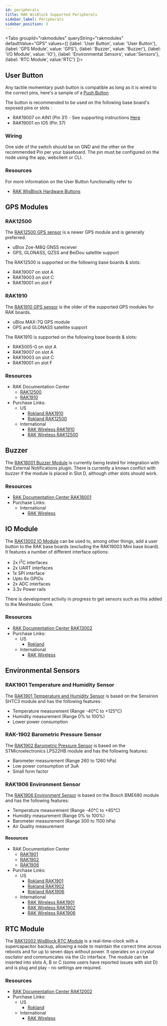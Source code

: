 ```yaml
---
id: peripherals
title: RAK WisBlock Supported Peripherals
sidebar_label: Peripherals
sidebar_position: 3
---
```



<Tabs
groupId="rakmodules"
queryString="rakmodules"
defaultValue="GPS"
values={[
{label: 'User Button', value: 'User Button'},
{label: 'GPS Module', value: 'GPS'},
{label: 'Buzzer', value: 'Buzzer'},
{label: 'I/O Module', value: 'IO'},
{label: 'Environmental Sensors', value:'Sensors'},
{label: 'RTC Module', value:'RTC'}
]}>
<TabItem value="User Button">

## User Button

Any tactile momemtary push button is compatible as long as it is wired to the correct pins, here's a sample of a [Push Button](https://a.co/d/bPhhTxm)

The button is recommended to be used on the following base board's exposed pins or slots :

- RAK19007 on AIN1 (Pin 31) - See supporting instructions [Here](https://store.rokland.com/pages/adding-a-user-button-rak19007)
- RAK19001 on IO5 (Pin 37)

### Wiring

One side of the switch should be on GND and the other on the recommended Pin per your baseboard. The pin must be configured on the node using the app, webclient or CLI.

### Resources

For more information on the User Button functionality refer to

- [RAK WisBlock Hardware Buttons](https://meshtastic.org/docs/hardware/devices/rak/buttons/)

</TabItem>

<TabItem value="GPS">

## GPS Modules

### RAK12500

The [RAK12500 GPS sensor](https://store.rakwireless.com/products/wisblock-gnss-location-module-rak12500) is a newer GPS module and is generally preferred.

- uBlox Zoe-M8Q GNSS receiver
- GPS, GLONASS, QZSS and BeiDou satellite support

The RAK12500 is supported on the following base boards & slots:

- RAK19007 on slot A
- RAK19003 on slot C
- RAK19001 on slot F

### RAK1910

The [RAK1910 GPS sensor](https://store.rakwireless.com/collections/wisblock-sensor/products/rak1910-max-7q-gnss-location-sensor) is the older of the supported GPS modules for RAK boards.

- uBlox MAX-7Q GPS module
- GPS and GLONASS satellite support

The RAK1910 is supported on the following base boards & slots:

- RAK5005-0 on slot A
- RAK19007 on slot A
- RAK19003 on slot C
- RAK19001 on slot F

### Resources

- RAK Documentation Center
  - [RAK12500](https://docs.rakwireless.com/Product-Categories/WisBlock/RAK12500/Overview/#product-description)
  - [RAK1910](https://docs.rakwireless.com/Product-Categories/WisBlock/RAK1910/Overview/#product-description)
- Purchase Links:
  - US
    - [Rokland RAK1910](https://store.rokland.com/products/rak-wireless-rak1910-wisblock-gnss-location-module)
    - [Rokland RAK12500](https://store.rokland.com/products/rak-wireless-rak12500-gnss-gps-location-module-u-blox-zoe-m8q)
  - International
    - [RAK Wireless RAK1910](https://store.rakwireless.com/products/rak1910-max-7q-gnss-location-sensor)
    - [RAK Wireless RAK12500](https://store.rakwireless.com/products/wisblock-gnss-location-module-rak12500)

</TabItem>
<TabItem value="Buzzer">

## Buzzer

The [RAK18001 Buzzer Module](https://store.rakwireless.com/products/wisblock-buzzer-module-rak18001) is currently being tested for integration with the External Notifications plugin. There is currently a known conflict with buzzer if the module is placed in Slot D, although other slots should work.

### Resources

- [RAK Documentation Center RAK18001](https://docs.rakwireless.com/Product-Categories/WisBlock/RAK18001/Overview/#product-description)
- Purchase Links:
  - International
    - [RAK Wireless](https://store.rakwireless.com/products/wisblock-buzzer-module-rak18001)

</TabItem>	
<TabItem value="IO">

## IO Module

The [RAK13002 IO Module](https://store.rakwireless.com/collections/wisblock-interface/products/adapter-module-rak13002) can be used to, among other things, add a user button to the RAK base boards (excluding the RAK19003 Mini base board). It features a number of different interface options:

- 2x I<sup>2</sup>C interfaces
- 2x UART interfaces
- 1x SPI interface
- Upto 6x GPIOs
- 2x ADC interfaces
- 3.3v Power rails

There is development activity in progress to get sensors such as this added to the Meshtastic Core.

### Resources

- [RAK Documentation Center RAK13002](https://docs.rakwireless.com/Product-Categories/WisBlock/RAK13002/Overview)
- Purchase Links:
  - US
    - [Rokland](https://store.rokland.com/products/rak-wireless-rak13002-wisblock-io-adapter-module)
  - International
    - [RAK Wireless](https://store.rakwireless.com/collections/wisblock-interface/products/adapter-module-rak13002)

</TabItem>	
<TabItem value="Sensors">

## Environmental Sensors

### RAK1901 Temperature and Humidity Sensor

The [RAK1901 Temperature and Humidity Sensor](https://store.rakwireless.com/products/rak1901-shtc3-temperature-humidity-sensor) is based on the Sensirion SHTC3 module and has the following features:

- Temperature measurement (Range -40&deg;C to +125&deg;C)
- Humidity measurement (Range 0% to 100%)
- Lower power consumption

### RAK-1902 Barometric Pressure Sensor

The [RAK1902 Barometric Pressure Sensor](https://store.rakwireless.com/products/rak1902-kps22hb-barometric-pressure-sensor) is based on the STMicroelectronics LPS22HB module and has the following features:

- Barometer measurement (Range 260 to 1260 hPa)
- Low power consumption of 3uA
- Small form factor

### RAK1906 Environment Sensor

The [RAK1906 Environment Sensor](https://store.rakwireless.com/products/rak1906-bme680-environment-sensor) is based on the Bosch BME680 module and has the following features:

- Temperature measurement (Range -40&deg;C to +85&deg;C)
- Humidity measurement (Range 0% to 100%)
- Barometer measurement (Range 300 to 1100 hPa)
- Air Quality measurement

#### Resources

- RAK Documentation Center
  - [RAK1901](https://docs.rakwireless.com/Product-Categories/WisBlock/RAK1901/Overview/#product-description)
  - [RAK1902](https://docs.rakwireless.com/Product-Categories/WisBlock/RAK1902/Overview/#product-description)
  - [RAK1906](https://docs.rakwireless.com/Product-Categories/WisBlock/RAK1906/Overview/#product-description)
- Purchase Links:
  - US
    - [Rokland RAK1901](https://store.rokland.com/products/rak-wireless-rak1901-temperature-and-humidity-sensor-sensirion-shtc3-pid-100001)
    - [Rokland RAK1902](https://store.rokland.com/products/rak-wireless-rak1902-barometric-pressure-sensor-stmicroelectronics-lps22hb-100010-2-pack)
    - [Rokland RAK1906](https://store.rokland.com/products/rak-wireless-rak1906-wisblock-environment-sensor-bosch-bme680)
  - International
    - [RAK Wireless RAK1901](https://store.rakwireless.com/products/rak1901-shtc3-temperature-humidity-sensor)
    - [RAK Wireless RAK1902](https://store.rakwireless.com/products/rak1902-kps22hb-barometric-pressure-sensor)
    - [RAK Wireless RAK1906](https://store.rakwireless.com/products/rak1906-bme680-environment-sensor)

</TabItem>	
<TabItem value="RTC">

## RTC Module

The [RAK12002 WisBlock RTC Module](https://store.rakwireless.com/products/rtc-module-rak12002) is a real-time-clock with a supercapacitor backup, allowing a node to maintain the correct time across reboots and for up to seven days without power. It operates on a crystal oscilator and communicates via the i2c interface. The module can be inserted into slots A, B or C (some users have reported issues with slot D) and is plug and play - no settings are required.

### Resources

- [RAK Documentation Center RAK12002](https://docs.rakwireless.com/Product-Categories/WisBlock/RAK12002/Overview/)
- Purchase Links:
  - US
    - [Rokland](https://store.rokland.com/products/rak-wireless-rak12002-rtc-module-micro-crystal-rv-3028-c7-pid-100032)
  - International
    - [RAK Wireless](https://store.rakwireless.com/products/rtc-module-rak12002)

</TabItem>	
</Tabs>
